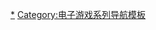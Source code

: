 {{Navbox
|name=DJMAX
|title= '''[[DJMAX系列]]'''（开发：[[PENTAVISION]]） 
|listclass=hlist

|group1=[[Microsoft Windows|Windows]]
|list1=
* [[DJMAX|Online]]
* {{le|DJMax Trilogy|DJMax Trilogy|Trilogy}}
* [[DJMax Respect|DJMax Respect V]]

|group2=[[PlayStation Portable]]
|list2=
* [[DJMax Portable|Portable]]
* [[DJMax Portable 2|Portable 2]]
* [[DJMax Portable Clazziquai Edition|酷懒之味]] 
* [[DJMax Portable Black Square|黑色广场]] 
* [[DJ Max Fever|Fever]] 
* [[DJMax Portable Hot Tunes|Hot Tunes]] 
* [[DJMax Portable 3|Portable 3]]

|group3=[[PlayStation Vita]]
|list3=
* [[DJMax Technika Tune|Technika Tune]]

|group4=[[PlayStation 4]]
|list4=
* [[DJMax Respect|DJMax Respect]]

|group5=[[街机]]
|list5=
* [[DJ Max Technika|Technika(旋风)]] 
* [[DJMAX TECHNIKA 2|Technika 2]]
* [[DJMAX TECHNIKA 3|Technika 3]]

|group6=[[iOS]]、[[Android]]
|list6=
* [[DJMAX TECHNIKA Q|Technika Q]] 
* [[DJMAX RAY|RAY]]
}}
<noinclude>
{{DEFAULTSORT:DJMAX}}
[[Category:DJMAX系列|*]]
[[Category:电子游戏系列导航模板]]

</noinclude>